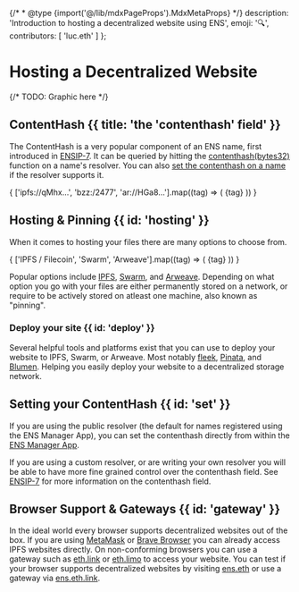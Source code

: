 
{/* * @type {import('@/lib/mdxPageProps').MdxMetaProps} */}
  description: 'Introduction to hosting a decentralized website using ENS',
  emoji: '🔍',
  contributors: [
    'luc.eth'
  ]
};

# Hosting a Decentralized Website

<WIP />

{/* TODO: Graphic here */}

## ContentHash {{ title: 'the \'contenthash\' field' }}

The ContentHash is a very popular component of an ENS name, first introduced in [ENSIP-7](/ensip/7).
It can be queried by hitting the [contenthash(bytes32)](/resolvers/interfaces#0xbc1c58d1) function on a name's resolver.
You can also [set the contenthash on a name](/resolvers/interfaces#0x304e6ade) if the resolver supports it.

<div className="card1 p-4 flex justify-center gap-4">
  {
    ['ipfs://qMhx...', 'bzz:/2477', 'ar://HGa8...'].map((tag) => (
      <span key={tag} className="tag tag-blue">{tag}</span> 
    ))
  }
</div>

## Hosting & Pinning {{ id: 'hosting' }}

When it comes to hosting your files there are many options to choose from.

<div className="card1 p-4 flex justify-center gap-4">
  {
    ['IPFS / Filecoin', 'Swarm', 'Arweave'].map((tag) => (
      <span key={tag} className="tag tag-blue">{tag}</span> 
    ))
  }
</div>

Popular options include [IPFS](https://ipfs.io), [Swarm](https://ethswarm.org), and [Arweave](https://arweave.org).
Depending on what option you go with your files are either permanently stored on a network,
or require to be actively stored on atleast one machine, also known as "pinning".

### Deploy your site {{ id: 'deploy' }}

Several helpful tools and platforms exist that you can use to deploy your website to IPFS, Swarm, or Arweave.
Most notably [fleek](https://fleek.xyz), [Pinata](https://pinata.cloud), and [Blumen](https://blumen.stauro.dev/).
Helping you easily deploy your website to a decentralized storage network.

## Setting your ContentHash {{ id: 'set' }}

If you are using the public resolver (the default for names registered using the ENS Manager App), you can set the contenthash directly from within the [ENS Manager App](https://app.ens.domains).

If you are using a custom resolver, or are writing your own resolver you will be able to have more fine grained control over the contenthash field.
See [ENSIP-7](/ensip/7) for more information on the contenthash field.

## Browser Support & Gateways {{ id: 'gateway' }}

In the ideal world every browser supports decentralized websites out of the box.
If you are using [MetaMask](https://metamask.io) or [Brave Browser](https://brave.com) you can already access IPFS websites directly.
On non-conforming browsers you can use a gateway such as [eth.link](https://eth.link) or [eth.limo](https://eth.limo) to access your website.
You can test if your browser supports decentralized websites by visiting [ens.eth](https://ens.eth) or use a gateway via [ens.eth.link](https://ens.eth.link).
